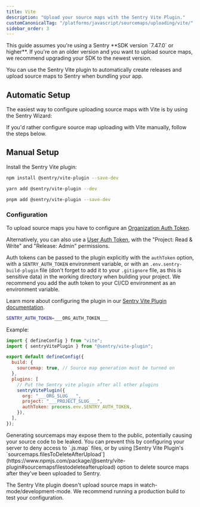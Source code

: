 ```yaml
---
title: Vite
description: "Upload your source maps with the Sentry Vite Plugin."
customCanonicalTag: "/platforms/javascript/sourcemaps/uploading/vite/"
sidebar_order: 3
---
```


<Alert>
  This guide assumes you're using a Sentry **SDK version `7.47.0` or higher**.
  If you're on an older version and you want to upload source maps, we recommend
  upgrading your SDK to the newest version.
</Alert>

You can use the Sentry Vite plugin to automatically create releases and upload source maps to Sentry when bundling your app.

## Automatic Setup

The easiest way to configure uploading source maps with Vite is by using the Sentry Wizard:

<Include name="sourcemaps-wizard-instructions.mdx" />

If you'd rather configure source map uploading with Vite manually, follow the steps below.

## Manual Setup

Install the Sentry Vite plugin:

```bash {tabTitle:npm}
npm install @sentry/vite-plugin --save-dev
```

```bash {tabTitle:yarn}
yarn add @sentry/vite-plugin --dev
```

```bash {tabTitle:pnpm}
pnpm add @sentry/vite-plugin --save-dev
```

### Configuration

To upload source maps you have to configure an [Organization Auth Token](https://sentry.io/orgredirect/organizations/:orgslug/settings/auth-tokens/).

Alternatively, you can also use a [User Auth Token](https://sentry.io/orgredirect/organizations/:orgslug/settings/account/api/auth-tokens/), with the "Project: Read & Write" and "Release: Admin" permissions.

Auth tokens can be passed to the plugin explicitly with the `authToken` option, with a `SENTRY_AUTH_TOKEN` environment variable, or with an `.env.sentry-build-plugin` file (don't forget to add it to your `.gitignore` file, as this is sensitive data) in the working directory when building your project.
We recommend you add the auth token to your CI/CD environment as an environment variable.

Learn more about configuring the plugin in our [Sentry Vite Plugin documentation](https://www.npmjs.com/package/@sentry/vite-plugin).

<OrgAuthTokenNote />

```bash {filename:.env.sentry-build-plugin}
SENTRY_AUTH_TOKEN=___ORG_AUTH_TOKEN___
```

Example:

```javascript {filename:vite.config.js}
import { defineConfig } from "vite";
import { sentryVitePlugin } from "@sentry/vite-plugin";

export default defineConfig({
  build: {
    sourcemap: true, // Source map generation must be turned on
  },
  plugins: [
    // Put the Sentry vite plugin after all other plugins
    sentryVitePlugin({
      org: "___ORG_SLUG___",
      project: "___PROJECT_SLUG___",
      authToken: process.env.SENTRY_AUTH_TOKEN,
    }),
  ],
});
```

<Alert>
  Generating sourcemaps may expose them to the public, potentially causing your
  source code to be leaked. You can prevent this by configuring your server to
  deny access to `.js.map` files, or by using [Sentry Vite Plugin's
  `sourcemaps.filesToDeleteAfterUpload`](https://www.npmjs.com/package/@sentry/vite-plugin#sourcemapsfilestodeleteafterupload)
  option to delete source maps after they've been uploaded to Sentry.
</Alert>

<Alert>

The Sentry Vite plugin doesn't upload source maps in watch-mode/development-mode.
We recommend running a production build to test your configuration.

</Alert>
